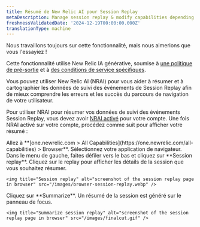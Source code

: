 ```yaml
---
title: Résumé de New Relic AI pour Session Replay
metaDescription: Manage session replay & modify capabilities depending on the role
freshnessValidatedDate: '2024-12-19T00:00:00.000Z'
translationType: machine
---
```


<Callout title="Aperçu">
  Nous travaillons toujours sur cette fonctionnalité, mais nous aimerions que vous l&apos;essayiez !

  Cette fonctionnalité utilise New Relic IA générative, soumise à [une politique de pré-sortie](/docs/licenses/license-information/referenced-policies/new-relic-pre-release-policy) et à [des conditions de service spécifiques](https://newrelic.com/termsandconditions/service-specific).
</Callout>

Vous pouvez utiliser New Relic AI (NRAI) pour vous aider à résumer et à cartographier les données de suivi des événements de Session Replay afin de mieux comprendre les erreurs et les succès du parcours de navigation de votre utilisateur.

Pour utiliser NRAI pour résumer vos données de suivi des événements Session Replay, vous devez avoir [NRAI activé](/docs/agentic-ai/new-relic-ai/#enable) pour votre compte. Une fois NRAI activé sur votre compte, procédez comme suit pour afficher votre résumé :

<Steps>
  <Step>
    Allez à <DNT>**[one.newrelic.com &gt; All Capabilities](https://one.newrelic.com/all-capabilities) &gt; Browser**</DNT>.
  </Step>

  <Step>
    Sélectionnez votre application de navigateur.
  </Step>

  <Step>
    Dans le menu de gauche, faites défiler vers le bas et cliquez sur <DNT>**Session replay**</DNT>.
  </Step>

  <Step>
    Cliquez sur le replay pour afficher les détails de la session que vous souhaitez résumer.

    <img title="Session replay" alt="screenshot of the session replay page in browser" src="/images/browser-session-replay.webp" />
  </Step>

  <Step>
    Cliquez sur <DNT>**Summarize**</DNT>. Un résumé de la session est généré sur le panneau de focus.

    <img title="Summarize session replay" alt="screenshot of the session replay page in browser" src="/images/finalcut.gif" />
  </Step>
</Steps>